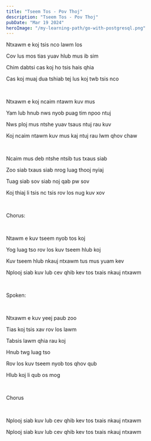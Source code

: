 ```yaml
---
title: "Tseem Tos - Pov Thoj"
description: "Tseem Tos - Pov Thoj"
pubDate: "Mar 19 2024"
heroImage: "/my-learning-path/go-with-postgresql.png"
---
```


Ntxawm e koj tsis nco lawm los

Cov lus mos tias yuav hlub mus ib sim

Chim dabtsi cas koj ho tsis hais qhia

Cas koj muaj dua tshiab tej lus koj twb tsis nco

<br />

Ntxawm e koj ncaim ntawm kuv mus

Yam lub hnub nws nyob puag tim npoo ntuj

Nws ploj mus ntshe yuav tsaus ntuj rau kuv

Koj ncaim ntawm kuv mus kaj ntuj rau lwm qhov chaw

<br />

Ncaim mus deb ntshe ntsib tus txaus siab

Zoo siab txaus siab nrog luag thooj nyiaj

Tuag siab sov siab noj qab pw sov

Koj thiaj li tsis nc tsis rov los nug kuv xov

<br />

Chorus:

<br />

Ntawm e kuv tseem nyob tos koj

Yog luag tso rov los kuv tseem hlub koj

Kuv tseem hlub nkauj ntxawm tus mus yuam kev

Nplooj siab kuv lub cev qhib kev tos txais nkauj ntxawm

<br />

Spoken:

<br />

Ntxawm e kuv yeej paub zoo

Tias koj tsis xav rov los lawm

Tabsis lawm qhia rau koj

Hnub twg luag tso

Rov los kuv tseem nyob tos qhov qub

Hlub koj li qub os mog

<br />

Chorus

<br />

Nplooj siab kuv lub cev qhib kev tos txais nkauj ntxawm

Nplooj siab kuv lub cev qhib kev tos txais nkauj ntxawm